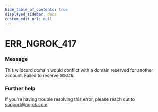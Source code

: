 ```yaml
---
hide_table_of_contents: true
displayed_sidebar: docs
custom_edit_url: null
---
```



# ERR_NGROK_417

### Message
This wildcard domain would conflict with a domain reserved for another account. Failed to reserve `DOMAIN`.

### Further help
If you're having trouble resolving this error, please reach out to [support@ngrok.com](mailto:support@ngrok.com?subject=Help%20with%20ERR_NGROK_417)


<ErrorDetails error='err_ngrok_417' />
